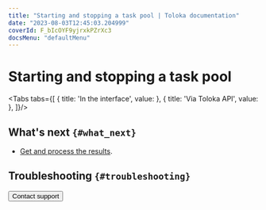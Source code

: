 ```yaml
---
title: "Starting and stopping a task pool | Toloka documentation"
date: "2023-08-03T12:45:03.204999"
coverId: F_bIcOYF9yjrxkPZrXc3
docsMenu: "defaultMenu"
---
```



# Starting and stopping a task pool

<Tabs tabs={[
  { title: 'In the interface', value: <PoolRunAndStopList1/> },
  { title: 'Via Toloka API', value: <PoolRunAndStopList2/> },
]}/>

## What's next `{#what_next}`

- [Get and process the results](/docs/guide/result-of-eval).

## Troubleshooting `{#troubleshooting}`

<TroubleshootingSubmitDoesntWork/>

<TroubleshootingNextDoesntWork/>

<TroubleshootingCantCompleteTasks/>

<FaqOverlap/>

<FaqChangeOverlap/>

<FaqDynamicOverlap/>

<Button themeColor="light" view="default" size="l" type="link" url="/docs/guide/troubleshooting/support?form-source=guide-pool-run-and-stop">Contact support</Button>